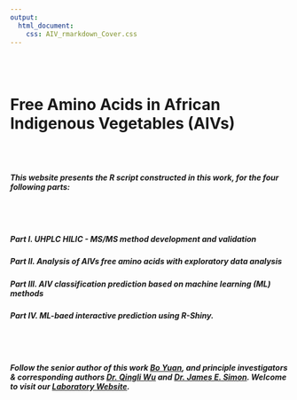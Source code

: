 ```yaml
---
output: 
  html_document:
    css: AIV_rmarkdown_Cover.css
---
```


<br/><br/>

# **Free Amino Acids in African Indigenous Vegetables (AIVs)**

<br/><br/>

##### This website presents the R script constructed in this work, for the four following parts:   

<br/><br/>    

##### Part I. UHPLC HILIC - MS/MS method development and validation
 
##### Part II. Analysis of AIVs free amino acids with exploratory data analysis

##### Part III. AIV classification prediction based on machine learning (ML) methods

##### Part IV. ML-baed interactive prediction using R-Shiny.


<br/><br/>    

##### Follow the senior author of this work [Bo Yuan](https://scholar.google.com/citations?user=aFh0570AAAAJ&hl=en&authuser=1), and principle investigators & corresponding authors [Dr. Qingli Wu](https://plantbiology.rutgers.edu/faculty/wu/Qing-Li_Wu.html) and [Dr. James E. Simon](https://plantbiology.rutgers.edu/faculty/simon/James_Simon.html). Welcome to visit our [Laboratory Website](http://newuseag.rutgers.edu/). 